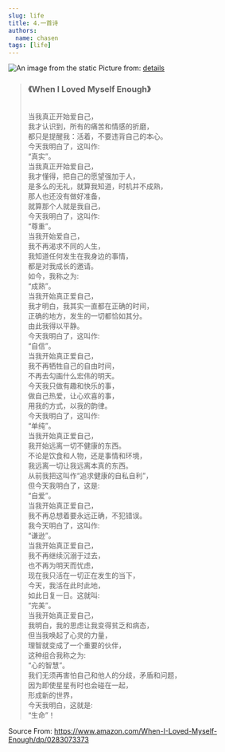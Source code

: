 ```yaml
---
slug: life
title: 4.一首诗
authors:
  name: chasen
tags: [life]
---
```

![An image from the static](/img/love.jpeg)
Picture from: <a href="https://www.puckermob.com/moblog/the-truth-is-i-dont-love-myself-enough-to-let-you-love-me/">details</a>
<!--truncate-->
<blockquote>
<h3>《When I Loved Myself Enough》</h3><br/>
当我真正开始爱自己，<br/>
我才认识到，所有的痛苦和情感的折磨，<br/>
都只是提醒我：活着，不要违背自己的本心。<br/>
今天我明白了，这叫作:<br/>
<span className="shinning">“真实”。</span><br/>
当我真正开始爱自己，<br/>
我才懂得，把自己的愿望强加于人，<br/>
是多么的无礼，就算我知道，时机并不成熟，<br/>
那人也还没有做好准备，<br/>
就算那个人就是我自己，<br/>
今天我明白了，这叫作:<br/>
<span className="shinning1">“尊重”。</span><br/>
当我开始爱自己，<br/>
我不再渴求不同的人生，<br/>
我知道任何发生在我身边的事情，<br/>
都是对我成长的邀请。<br/>
如今，我称之为:<br/>
<span className="shinning2">“成熟”。</span><br/>
当我开始真正爱自己，<br/>
我才明白，我其实一直都在正确的时间，<br/>
正确的地方，发生的一切都恰如其分。<br/>
由此我得以平静。<br/>
今天我明白了，这叫作:<br/>
<span className="shinning">“自信”。</span><br/>
当我开始真正爱自己，<br/>
我不再牺牲自己的自由时间，<br/>
不再去勾画什么宏伟的明天。<br/>
今天我只做有趣和快乐的事，<br/>
做自己热爱，让心欢喜的事，<br/>
用我的方式，以我的韵律。<br/>
今天我明白了，这叫作:<br/>
<span className="shinning3">“单纯”。</span><br/>
当我开始真正爱自己，<br/>
我开始远离一切不健康的东西。<br/>
不论是饮食和人物，还是事情和环境，<br/>
我远离一切让我远离本真的东西。<br/>
从前我把这叫作“追求健康的自私自利”，<br/>
但今天我明白了，这是:<br/>
<span className="shinning">“自爱”。</span><br/>
当我开始真正爱自己，<br/>
我不再总想着要永远正确，不犯错误。<br/>
我今天明白了，这叫作:<br/>
<span className="shinning2">“谦逊”。</span><br/>
当我开始真正爱自己，<br/>
我不再继续沉溺于过去，<br/>
也不再为明天而忧虑，<br/>
现在我只活在一切正在发生的当下，<br/>
今天，我活在此时此地，<br/>
如此日复一日。这就叫:<br/>
<span className="shinning">“完美”。</span><br/>
当我开始真正爱自己，<br/>
我明白，我的思虑让我变得贫乏和病态，<br/>
但当我唤起了心灵的力量，<br/>
理智就变成了一个重要的伙伴，<br/>
这种组合我称之为:<br/>
<span className="shinning1">“心的智慧”。</span><br/>
我们无须再害怕自己和他人的分歧，矛盾和问题，<br/>
因为即使星星有时也会碰在一起，<br/>
形成新的世界，<br/>
今天我明白，这就是:<br/>
<span className="shinning2">“生命”！</span><br/>
</blockquote>
Source From: <a href="https://www.amazon.com/When-I-Loved-Myself-Enough/dp/0283073373">https://www.amazon.com/When-I-Loved-Myself-Enough/dp/0283073373</a>